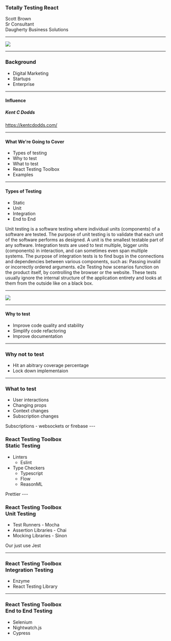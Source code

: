 

<Head>
  <title>Totally Testing React</title>
</Head>

### Totally Testing React
Scott Brown<br/>Sr Consultant<br/>Daugherty Business Solutions

---

<Image src={sponser}/>


---

### Background

<ul>
<li>Digital Marketing</li>
<li>Startups</li>
<li>Enterprise</li>
</ul>

---
#### Influence
##### Kent C Dodds
https://kentcdodds.com/

---

#### What We're Going to Cover
<ul>
<li>Types of testing</li>
<li>Why to test</li>
<li>What to test</li>
<li>React Testing Toolbox</li>
<li>Examples</li>
</ul>

---

#### Types of Testing
<ul>
<Appear>
<li>Static</li>
<li>Unit</li>
<li>Integration</li>
<li>End to End</li>
</Appear>
</ul>

<Notes>
Unit testing is a software testing where individual units (components) of a software are tested. The purpose of unit testing is to validate that each unit of the software performs as designed. A unit is the smallest testable part of any software.
Integration tests are used to test multiple, bigger units (components) in interaction, and can sometimes even span multiple systems. The purpose of integration tests is to find bugs in the connections and dependencies between various components, such as: Passing invalid or incorrectly ordered arguments.
e2e Testing how scenarios function on the product itself, by controlling the browser or the website. These tests usually ignore the internal structure of the application entirety and looks at them from the outside like on a black box.
</Notes>

---

<Image src="https://i.giphy.com/l0MYSpvx4pnsoMNz2.gif"/>

---

#### Why to test

<ul>
<Appear>
<li>Improve code quality and stability</li>
<li>Simplify code refactoring</li>
<li>Improve documentation</li>
</Appear>
</ul>

---

### Why not to test

<ul>
<li>Hit an abitrary coverage percentage</li>
<li>Lock down implementaion</li>
</ul>

---

### What to test
<ul>
<li>User interactions</li>
<li>Changing props</li>
<li>Context changes</li>
<li>Subscription changes</li>
</ul>
<Notes>
Subscriptions - websockets or firebase
</Notes>
---

### React Testing Toolbox<br/>Static Testing
<ul>
  <li>Linters
    <ul>
      <li>Eslint</li>
    </ul>
  </li>
  <li>Type Checkers
    <ul>
      <li>Typescript</li>
      <li>Flow</li>
      <li>ReasonML</li>
    </ul>
  </li>
</ul>
<Notes>
  Prettier
  </Notes>
---

### React Testing Toolbox<br/>Unit Testing

<ul>
  <li>Test Runners - Mocha</li>
  <li>Assertion Libraries - Chai</li>
  <li>Mocking Libraries - Sinon</li>
</ul>
<Appear>
<p>Our just use Jest</p>
</Appear>

---

### React Testing Toolbox<br/>Integration Testing
<ul>
  <li>Enzyme</li>
  <li>React Testing Library</li>
</ul>

---
### React Testing Toolbox<br/>End to End Testing
<ul>
  <li>Selenium</li>
  <li>Nightwatch.js </li>
  <li>Cypress</li>
</ul>
